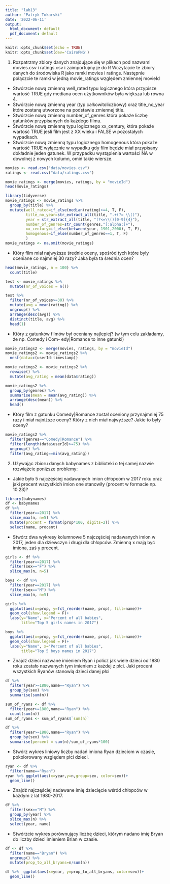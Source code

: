 ```yaml
---
title: "lab13"
author: "Patryk Tokarski"
date: '2022-06-11'
output:
  html_document: default
  pdf_document: default
---
```


```r
knitr::opts_chunk$set(echo = TRUE)
knitr::opts_chunk$set(dev='CairoPNG')
```
1. Rozpatrzmy zbiory danych znajdujące się w plikach pod nazwami movies.csv i ratings.csv i zaimportujmy je
do R
Wczytajcie te zbiory danych do środowiska R jako ramki movies i ratings. Następnie połączcie te ramki w
jedną movie_ratings względem zmiennej movieId
- Stwórzcie nową zmienną well_rated typu logicznego która przypisze wartość TRUE gdy mediana ocen
użytkowników była większa lub równa 4.
- Stwórzcie nową zmienną year (typ całkowitoliczbowy) oraz title_no_year które zostaną utworzone
na podstawie zmiennej title.
- Stwórzcie nową zmienną number_of_genres która pokaże liczbę gatunków przypisanych do każdego
filmu.
- Stwórzcie nową zmienną typu logicznego xx_century, która pokaże wartość TRUE jeśli film jest z XX
wieku i FALSE w pozostałych wypadkach.
- Stwórzcie nową zmienną typu logicznego homogenous która pokaże wartość TRUE wyłącznie w wypadku
gdy film będzie miał przypisany dokładnie jeden gatunek.
W przypadku wystąpienia wartości NA w dowolnej z nowych kolumn, omiń takie wiersze.
```r
movies <- read.csv("data/movies.csv")
ratings <- read.csv("data/ratings.csv")

movie_ratings <- merge(movies, ratings, by = "movieId")
head(movie_ratings)

```
```r
library(tidyverse)
movie_ratings <- movie_ratings %>% 
  group_by(title) %>% 
  mutate(well_rated=if_else(median(rating)>=4, T, F),
         title_no_year=str_extract_all(title, ".+(?= \\()"),
         year = str_extract_all(title, "(?<=\\()[0-9]{4}"),
         number_of_genres=str_count(genres,"[:alpha:]+"),
         xx_century=if_else(between(year, 1901,2000), T, F),
         homogenous=if_else(number_of_genres==1, T, F)
         )
movie_ratings <- na.omit(movie_ratings)

```
- Który film miał najwyższe średnie oceny, spośród tych które były oceniane co najmniej 30 razy? Jaka była ta średnia ocen?
```r
head(movie_ratings, n = 100) %>% 
  count(title)

test <- movie_ratings %>%
  mutate(nr_of_voices = n())

test %>% 
  filter(nr_of_voices>=30) %>% 
  mutate(avg = mean(rating)) %>%
  ungroup() %>% 
  arrange(desc(avg)) %>% 
  distinct(title, avg) %>% 
  head(1)
```
- Który z gatunków filmów był oceniany najlepiej? (w tym celu zakładamy, że np. Comedy i Com-
edy|Romance to inne gatunki)
```r
movie_ratings2 <- merge(movies, ratings, by = "movieId")
movie_ratings2 <- movie_ratings2 %>% 
  nest(data=c(userId:timestamp))

movie_ratings2 <- movie_ratings2 %>% 
  rowwise() %>% 
  mutate(avg_rating = mean(data$rating))

movie_ratings2 %>% 
  group_by(genres) %>% 
  summarise(mean = mean(avg_rating)) %>% 
  arrange(desc(mean)) %>% 
  head()


```

- Który film z gatunku Comedy|Romance został oceniony przynajmniej 75 razy i miał najniższe oceny?
Który z nich miał najwyższe? Jakie to były oceny?
```r
movie_ratings2 %>% 
  filter(genres=="Comedy|Romance") %>% 
  filter(length(data$userId)>=75) %>%
  ungroup() %>% 
  filter(avg_rating==min(avg_rating))
```

2. Używając zbioru danych babynames z biblioteki o tej samej nazwie rozwiążcie poniższe problemy:
- Jakie było 5 najczęściej nadawanych imion chłopcom w 2017 roku oraz jaki procent wszystkich imion
one stanowiły (procent w formacie np. 10.23)?
```r
library(babynames)
df <- babynames
df %>% 
  filter(year==2017) %>% 
  slice_max(n, n=5) %>% 
  mutate(procent = format(prop*100, digits=2)) %>% 
  select(name, procent)
```

- Stwórz dwa wykresy kolumnowe 5 najczęściej nadawanych imion w 2017, jeden dla dziewczyn i drugi dla
chłopców. Zmienną x mają być imiona, zaś y procent.

```r
girls <- df %>% 
  filter(year==2017) %>% 
  filter(sex=="F") %>% 
  slice_max(n, n=5)

boys <- df %>% 
  filter(year==2017) %>% 
  filter(sex=="M") %>% 
  slice_max(n, n=5)

girls %>% 
  ggplot(aes(x=prop, y=fct_reorder(name, prop), fill=name))+
  geom_col(show.legend = F)+
  labs(y="Name", x="Percent of all babies",
       title="Top 5 girls names in 2017")

boys %>% 
  ggplot(aes(x=prop, y=fct_reorder(name, prop), fill=name))+
  geom_col(show.legend = F)+
  labs(y="Name", x="Percent of all babies",
       title="Top 5 boys names in 2017")
```
- Znajdź dzieci nazwane imieniem Ryan i policz jak wiele dzieci od 1880 roku zostało nazwanych tym imieniem z każdej z płci. Jaki procent wszystkich Ryanów stanowią dzieci danej płci
```r
df %>% 
  filter(year>=1880,name=="Ryan") %>% 
  group_by(sex) %>% 
  summarise(sum(n))

sum_of_ryans <- df %>% 
  filter(year>=1880,name=="Ryan") %>% 
  count(sum(n))
sum_of_ryans <- sum_of_ryans$`sum(n)`

df %>% 
  filter(year>=1880,name=="Ryan") %>% 
  group_by(sex) %>% 
  summarise(percent = sum(n)/sum_of_ryans*100)
```

- Stwórz wykres liniowy liczby nadań imiona Ryan dzieciom w czasie, pokolorowany względem płci dzieci.
```r
ryan <- df %>% 
  filter(name=="Ryan")
ryan %>% ggplot(aes(x=year,y=n,group=sex, color=sex))+
  geom_line()

```

- Znajdź najczęściej nadawane imię dziecięcie wśród chłopców w każdym z lat 1980-2017.
```r
df %>% 
  filter(sex=="M") %>% 
  group_by(year) %>% 
  slice_max(n) %>% 
  select(year, name)
```

- Stwórzcie wykres porównujący liczbę dzieci, którym nadano imię Bryan do liczby dzieci imieniem Brian
w czasie.
```r
df <- df %>% 
  filter(name=="Bryan") %>% 
  ungroup() %>% 
  mutate(prop_to_all_bryans=n/sum(n))

df %>%  ggplot(aes(x=year, y=prop_to_all_bryans, color=sex))+
  geom_line()
```

